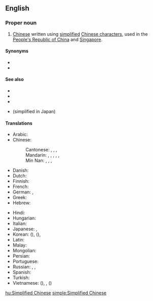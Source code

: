 ==English==
{{wikipedia|Simplified Chinese character}}

===Proper noun===
{{en-proper noun|head=[[simplified|Simplified]] [[Chinese]]}}

# [[Chinese]] written using [[simplified]] [[Chinese character]]s, used in the [[People's Republic of China]] and [[Singapore]].

====Synonyms====
* {{l|en|jiantizi}}
* {{l|en|jianhuazi}}

====See also====
* {{l|en|Traditional Chinese}}
* {{l|en|Fantizi}}
* {{l|en|Hanzi}}
* {{l|en|shinjitai}} (simplified in Japan)

====Translations====
{{trans-top|Chinese written using simplified characters}}
* Arabic: {{t|ar|حُرُوف صِينِيَّة مُبَسَّطَة|m-p|tr=ḥurūf ṣīniyya mubassaṭa}}
* Chinese:
*: Cantonese: {{t|yue|簡體字|sc=Hant}}, {{t|yue|简体字|tr=gaan2 tai2 zi6|sc=Hans}}, {{t|yue|簡化字|sc=Hant}}, {{t|yue|简化字|tr=gaan2 hua4 zi6|sc=Hans}}
*: Mandarin: {{t+|cmn|簡體字|sc=Hant}}, {{t+|cmn|简体字|tr=jiǎntǐzì|sc=Hans}}, {{t+|cmn|簡化字|sc=Hant}}, {{t+|cmn|简化字|tr=jiǎnhuàzì|sc=Hans}}, {{t|cmn|簡字}}, {{t|cmn|简字|tr=jiǎnzì}}
*: Min Nan: {{t+|nan|簡體字|sc=Hant}}, {{t|nan|简体字|tr=kán-thé-jī|sc=Hans}}, {{t|nan|簡化字|sc=Hant}}, {{t|nan|简化字|tr=kán-hòa-jī|sc=Hans}}
* Danish: {{t+|da|forenklet kinesisk}}
* Dutch: {{t+|nl|vereenvoudigd Chinees|n}}
* Finnish: {{t|fi|yksinkertaistettu kiina}}
* French: {{t+|fr|chinois simplifié|m}}
* German: {{t|de|vereinfachtes Chinesisch|n}}, {{t|de|Kurzzeichen|n}}
* Greek: {{t|el|τα απλουστευμένα κινέζικα}}
* Hebrew: {{t|he|סינית מפושטת}}
{{trans-mid}}
* Hindi: {{t+|hi|सरलीकृत चीनी|sc=Deva}}
* Hungarian: {{t+|hu|egyszerűsített kínai}}
* Italian: {{t+|it|cinese semplificato|m}}
* Japanese: {{t+|ja|簡体字|tr=かんたいじ, kantaiji}}, {{t|ja|簡化字|tr=かんかじ, kankaji}}
* Korean: {{t|ko|간체자|sc=Hang}} ({{t+|ko|簡體字|sc=Hani}}), {{t|ko|간화자|sc=Hang}} ({{t|ko|簡化字|sc=Hani}}), {{t|ko|간결체 한자|sc=Hang}}
* Latin: {{t|la|lingua sinica simplificata|f}}
* Malay: {{t+|ms|Tulisan Cina Ringkas}}
* Mongolian: {{t|mn|хялбаржуулсан хятад хэл|sc=Cyrl}}
* Persian: {{t|fa|چینی ساده‌شده|tr=čini-ye sâde-šode|sc=fa-Arab}}
* Portuguese: {{t|pt|chinês simplificado|m}}
* Russian: {{t|ru|упрощённый кита́йский|m}}, {{t|ru|упрощённый иеро́глиф|m}}, {{t|ru|цзяньти́цзы|m}}
* Spanish: {{t|es|chino simplificado|m}}
* Turkish: {{t|tr|Basitleştirilmiş Çince}}
* Vietnamese: {{t|vi|giản thể tự}} ({{t|vi|簡體字|sc=Hani}}), {{t|vi|trung văn giản thể}}, {{t|vi|giản hóa từ}} ({{t|vi|簡化字|sc=Hani}})
{{trans-bottom}}

[[hu:Simplified Chinese]]
[[simple:Simplified Chinese]]